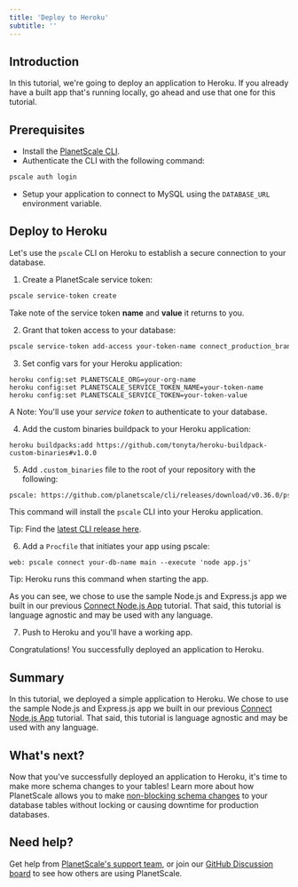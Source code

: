 ```yaml
---
title: 'Deploy to Heroku'
subtitle: ''
---
```


## Introduction
In this tutorial, we're going to deploy an application to Heroku. If you already have a built app that's running locally, go ahead and use that one for this tutorial.

## Prerequisites
- Install the [PlanetScale CLI](https://github.com/planetscale/cli).
- Authenticate the CLI with the following command:
```zsh
pscale auth login
```
- Setup your application to connect to MySQL using the `DATABASE_URL` environment variable.

## Deploy to Heroku
Let's use the `pscale` CLI on Heroku to establish a secure connection to your database.

1. Create a PlanetScale service token:

```zsh
pscale service-token create
```

Take note of the service token **name** and **value** it returns to you.

2. Grant that token access to your database:

```zsh
pscale service-token add-access your-token-name connect_production_branch --database your-db-name
```

3. Set config vars for your Heroku application:

```
heroku config:set PLANETSCALE_ORG=your-org-name
heroku config:set PLANETSCALE_SERVICE_TOKEN_NAME=your-token-name
heroku config:set PLANETSCALE_SERVICE_TOKEN=your-token-value
```

<InfoBlock type="note">
  A Note: You'll use your <em>service token</em> to authenticate to your
  database.
</InfoBlock>

4. Add the custom binaries buildpack to your Heroku application:

```
heroku buildpacks:add https://github.com/tonyta/heroku-buildpack-custom-binaries#v1.0.0
```

5. Add `.custom_binaries` file to the root of your repository with the following:

```zsh
pscale: https://github.com/planetscale/cli/releases/download/v0.36.0/pscale_0.36.0_linux_amd64.tar.gz
```

This command will install the `pscale` CLI into your Heroku application.

<InfoBlock type="tip">
  Tip: Find the <a href="https://github.com/planetscale/cli/releases">latest CLI release here</a>.
</InfoBlock>

6. Add a `Procfile` that initiates your app using pscale:
```
web: pscale connect your-db-name main --execute 'node app.js'
```

<InfoBlock type="tip">
  Tip: Heroku runs this command when starting the app.
</InfoBlock>

As you can see, we chose to use the sample Node.js and Express.js app we built in our previous [Connect Node.js App](connect-nodejs-app) tutorial. That said, this tutorial is language agnostic and may be used with any language.

7. Push to Heroku and you'll have a working app.

Congratulations! You successfully deployed an application to Heroku.

## Summary
In this tutorial, we deployed a simple application to Heroku. We chose to use the sample Node.js and Express.js app we built in our previous [Connect Node.js App](connect-nodejs-app) tutorial. That said, this tutorial is language agnostic and may be used with any language.

## What's next?
Now that you've successfully deployed an application to Heroku, it's time to make more schema changes to your tables! Learn more about how PlanetScale allows you to make [non-blocking schema changes](/concepts/nonblocking-schema-changes) to your database tables without locking or causing downtime for production databases.

## Need help?
Get help from [PlanetScale's support team](https://www.planetscale.com/support), or join our [GitHub Discussion board](https://github.com/planetscale/beta/discussions) to see how others are using PlanetScale.
